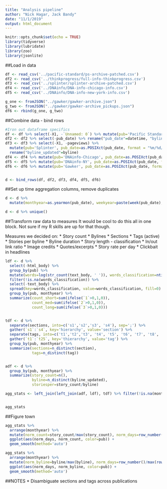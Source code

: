 ```yaml
---
title: "Analysis pipeline"
author: "Nick Hagar, Jack Bandy"
date: "11/1/2019"
output: html_document
---
```


```r
knitr::opts_chunk$set(echo = TRUE)
library(tidyverse)
library(lubridate)
library(zoo)
library(jsonlite)
```

##Load in data
```r
df <- read_csv('../pacific-standard/ps-archive-patched.csv')
df2 <- read_csv('../thinkprogress/full-info-thinkprogress.csv')
df3 <- read_csv('../splinter/splinter-archive-patched.csv')
df4 <- read_csv('../DNAinfo/DNA-info-chicago-info.csv')
df5 <- read_csv('../DNAinfo/DNA-info-new-york-info.csv')

g_one <- fromJSON("../gawker/gawker-archive.json")
g_two <- fromJSON("../gawker/gawker-archive_pickups.json")
df6 <- rbind(g_one, g_two)
```
##Combine data - bind rows
``` r
#Iron out dataframe specifics
df <- df %>% select(-X1, -`Unnamed: 0`) %>% mutate(pub='Pacific Standard')
df2 <- df2 %>% select(-pub_date) %>% rename("pub_date"=datetime, "byline_updated"=byline) %>% mutate(pub='Think Progress')
df3 <- df3 %>% select(-X1, -pageviews) %>% 
  mutate(pub='Splinter', pub_date=as.POSIXct(pub_date, format = "%m/%d/%y %I:%M %p")) %>% 
  rename("byline_updated"=byline)
df4 <- df4 %>% mutate(pub='DNAinfo-Chicago', pub_date=as.POSIXct(pub_date, format="%B %d, %Y %I:%M%p")) %>% rename('byline_updated'=byline)
df5 <- df5 %>% mutate(pub='DNAinfo-NY', pub_date=as.POSIXct(pub_date, format="%B %d, %Y %I:%M%p")) %>% rename('byline_updated'=byline)
df6 <- df6 %>% mutate(pub='Gawker', pub_date=as.POSIXct(pub_date, format="%m/%d/%y %I:%M %p")) %>% rename('byline_updated'=byline)


d <- bind_rows(df, df2, df3, df4, df5, df6)
```

##Set up time aggregation columns, remove duplicates
```r
d <- d %>% 
  mutate(monthyear=as.yearmon(pub_date), weekyear=paste(week(pub_date), year(pub_date), sep=' '))

d <- d %>% unique()
```
##Transform raw data to measures
It would be cool to do this all in one block. Not sure if my R skills are up for that though. 

Measures we decided on:
* Story count
* Bylines
* Sections
* Tags (active)
* Stories per byline
* Byline duration
* Story length - classification
* In/out link ratio
* Image credits
* Quotes/excerpts
* Story rate per day
* Clickbait in headlines
```r
ldf <- d %>% 
  select(-html_body) %>%
  group_by(pub) %>% 
  mutate(words=log(str_count(text_body, ' ')), words_classification=ntile(words, 3)) %>% 
  filter(!is.na(words_classification)) %>% 
  select(-text_body) %>% 
  spread(key=words_classification, value=words_classification, fill=0) %>% 
  group_by(pub, monthyear) %>% 
  summarize(count_short=sum(ifelse(`1`>0,1,0)),
            count_med=sum(ifelse(`2`>0,1,0)),
            count_long=sum(ifelse(`3`>0,1,0)))


tdf <- d %>% 
  separate(sections, into=c('s1','s2','s3', 's4'), sep=';') %>% 
  gather(`s1`:`s4`, key='hierarchy', value='section') %>% 
  separate(tags, into=c('t1','t2','t3', 't4', 't5', 't6', 't7', 't8', 't9', 't10', 't11', 't12', 't13', 't14', 't15', 't16', 't17', 't18', 't19', 't20', 't21', 't22', 't23', 't24', 't25'), sep=';') %>% 
  gather(`t1`:`t25`, key='thierarchy', value='tag') %>% 
  group_by(pub, monthyear) %>% 
  summarize(sections=n_distinct(section),
            tags=n_distinct(tag))


adf <- d %>% 
  group_by(pub, monthyear) %>% 
  summarize(story_count=n(),
            byline=n_distinct(byline_updated),
            storiesper=story_count/byline)

agg_stats <- left_join(left_join(adf, ldf), tdf) %>% filter(!is.na(monthyear) & monthyear>1980)


agg_stats
```

##Figure town
``` r
agg_stats %>%
  arrange(monthyear) %>% 
  mutate(norm_count=story_count/max(story_count), norm_days=row_number()/max(row_number())) %>% 
  ggplot(aes(norm_days, norm_count, color=pub)) + 
  geom_smooth(method='auto')

agg_stats %>%
  arrange(monthyear) %>% 
  mutate(norm_byline=byline/max(byline), norm_days=row_number()/max(row_number())) %>% 
  ggplot(aes(norm_days, norm_byline, color=pub)) + 
  geom_smooth(method='auto')
```

##NOTES
* Disambiguate sections and tags across publications